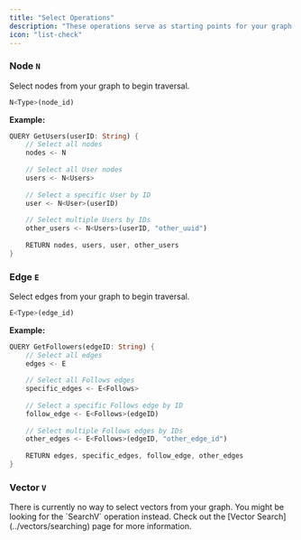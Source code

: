 ```yaml
---
title: "Select Operations"
description: "These operations serve as starting points for your graph traversals."
icon: "list-check"
---
```


### Node `N`

Select nodes from your graph to begin traversal.

```rust
N<Type>(node_id)
```

**Example:**

```rust [expandable]
QUERY GetUsers(userID: String) {
    // Select all nodes
    nodes <- N
    
    // Select all User nodes
    users <- N<Users>
    
    // Select a specific User by ID
    user <- N<User>(userID)
    
    // Select multiple Users by IDs
    other_users <- N<Users>(userID, "other_uuid")
    
    RETURN nodes, users, user, other_users
}
```

### Edge `E`

Select edges from your graph to begin traversal.

```rust
E<Type>(edge_id)
```

**Example:**

```rust [expandable]
QUERY GetFollowers(edgeID: String) {
    // Select all edges
    edges <- E
    
    // Select all Follows edges
    specific_edges <- E<Follows>
    
    // Select a specific Follows edge by ID
    follow_edge <- E<Follows>(edgeID)
    
    // Select multiple Follows edges by IDs
    other_edges <- E<Follows>(edgeID, "other_edge_id")
    
    RETURN edges, specific_edges, follow_edge, other_edges
}
```

### Vector `V`
<Note>
There is currently no way to select vectors from your graph.
You might be looking for the `SearchV` operation instead. 
Check out the [Vector Search](../vectors/searching) page for more information.
</Note>